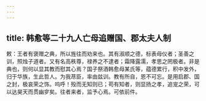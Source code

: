 ```yaml
---
---
---
```

title: 韩愈等二十九人亡母追赠国、郡太夫人制
---



敕：王者有褒赠之典，所以旌往而劝来也。其有淑顺之德，标表母仪者；圣善之训，照烛子道者。又有名高秩尊，禄养之不逮者；霜降露濡，孝思之罔极者。非是典也，则何以显其教而慰其心焉？国子祭酒韩愈母某氏等，蕴德累行，积中发外，归于华族，生此哲人。为我荩臣，率由兹训。教有所自，恩不可忘。是用启郡、国之封，极哀荣之饰。呜呼！殁而无知则已；苟有知者，则显扬之孝，追宠之荣，可以达昊天而贯幽穸矣。往者来者，监予心焉。可依前件。
